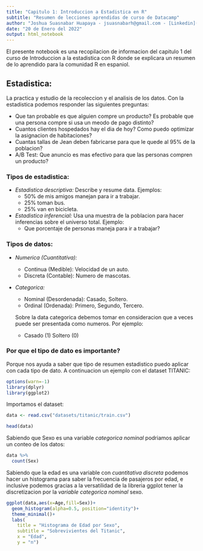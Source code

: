 ```yaml
---
title: "Capitulo 1: Introduccion a Estadistica en R"
subtitle: "Resumen de lecciones aprendidas de curso de Datacamp"
author: "Joshua Suasnabar Huapaya - jsuasnabarh@gmail.com - [Linkedin](https://www.linkedin.com/in/jsuasnabarh/)"
date: "20 de Enero del 2022"
output: html_notebook
---
```

El presente notebook es una recopilacion de informacion del capitulo 1 del curso de Introduccion a la estadistica con R donde se explicara un resumen de lo aprendido para la comunidad R en espaniol.

## Estadistica:
La practica y estudio de la recoleccion y el analisis de los datos. Con la estadistica podemos responder las siguientes preguntas:

- Que tan probable es que alguien compre un producto? Es probable que una persona compre si usa un meodo de pago distinto?
- Cuantos clientes hospedados hay el dia de hoy? Como puedo optimizar la asignacion de habitaciones?
- Cuantas tallas de Jean deben fabricarse para que le quede al 95% de la poblacion?
- A/B Test: Que anuncio es mas efectivo para que las personas compren un producto?

### Tipos de estadistica:
- *Estadistica descriptiva:* 
Describe y resume data. Ejemplos: 
  - 50% de mis amigos manejan para ir a trabajar.
  - 25% toman bus.
  - 25% van en bicicleta.
- *Estadistica inferencial:* 
Usa una muestra de la poblacion para hacer inferencias sobre el universo total. Ejemplo:
  - Que porcentaje de personas maneja para ir a trabajar?
  
### Tipos de datos:
- *Numerica (Cuantitativa): *
  - Continua (Medible): Velocidad de un auto.
  - Discreta (Contable): Numero de mascotas.
  
- *Categorica:* 
  - Nominal (Desordenada): Casado, Soltero.
  - Ordinal (Ordenada): Primero, Segundo, Tercero.
  
  
  Sobre la data categorica debemos tomar en consideracion que a veces puede ser presentada como numeros. Por ejemplo:
  
  - Casado (1) Soltero (0)

### Por que el tipo de dato es importante?
Porque nos ayuda a saber que tipo de resumen estadistico puedo aplicar con cada tipo de dato. A continuacion un ejemplo con el dataset TITANIC:

```r
options(warn=-1)
library(dplyr)
library(ggplot2)

```


Importamos el dataset:

```r
data <- read.csv("datasets/titanic/train.csv")

head(data)
```


Sabiendo que Sexo es una variable *categorica nominal* podriamos aplicar un conteo de los datos:

```r
data %>%
  count(Sex)
```


Sabiendo que la edad es una variable con *cuantitativa discreta* podemos hacer un histograma para saber la frecuencia de pasajeros por edad, e inclusive podemos gracias a la versatilidad de la libreria ggplot tener la discretizacion por la *variable categorica nominal* sexo.

```r
ggplot(data,aes(x=Age,fill=Sex))+
  geom_histogram(alpha=0.5, position="identity")+
  theme_minimal()+
  labs(
    title = "Histograma de Edad por Sexo",
    subtitle = "Sobrevivientes del Titanic",
    x = "Edad",
    y = "n")
```

